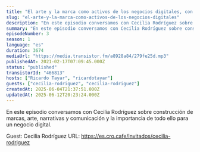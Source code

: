 ```yaml
---
title: "El arte y la marca como activos de los negocios digitales, con Cecilia Rodríguez"
slug: "el-arte-y-la-marca-como-activos-de-los-negocios-digitales"
description: "En este episodio conversamos con Cecilia Rodríguez sobre construcción de marcas, arte, narrativas y comunicación y la importancia de todo ello para un negocio digital.\n\n\n\n<!-- GUESTS START -->\nGuest: Cecilia Rodríguez\nURL: https://es.cro.cafe/invitados/cecilia-rodriguez\n<!-- GUESTS END -->"
summary: "En este episodio conversamos con Cecilia Rodríguez sobre construcción de marcas, arte, narrativas y comunicación y la importancia de todo ello para un negocio digital."
episodeNumber: 3
season: 1
language: "es"
duration: 3674
mediaUrl: "https://media.transistor.fm/a8928a84/279fe25d.mp3"
publishedAt: 2021-02-17T07:09:45.000Z
status: "published"
transistorId: "466813"
hosts: ["Ricardo Tayar", "ricardotayar"]
guests: ["cecilia-rodriguez", "cecilia-rodriguez"]
createdAt: 2025-06-04T21:37:51.000Z
updatedAt: 2025-06-12T20:23:24.000Z
---
```


En este episodio conversamos con Cecilia Rodríguez sobre construcción de marcas, arte, narrativas y comunicación y la importancia de todo ello para un negocio digital.



<!-- GUESTS START -->
Guest: Cecilia Rodríguez
URL: https://es.cro.cafe/invitados/cecilia-rodriguez
<!-- GUESTS END -->
